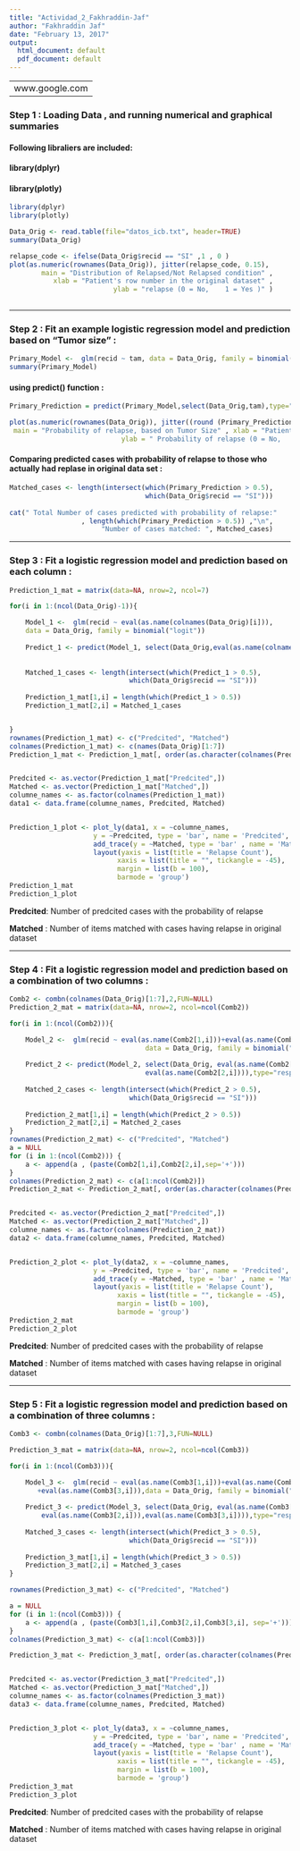 ---
title: "Actividad_2_Fakhraddin-Jaf"
author: "Fakhraddin Jaf"
date: "February 13, 2017"
output:
  html_document: default
  pdf_document: default
---
---------
www.google.com
---------

### Step 1 : Loading Data , and running numerical and graphical summaries 

#### Following libraliers are included:
#### library(dplyr) 
#### library(plotly)

```{r chunk_name,include=FALSE}
library(dplyr)
library(plotly)
```


```{r}
Data_Orig <- read.table(file="datos_icb.txt", header=TRUE)
summary(Data_Orig)
```

```{r}
relapse_code <- ifelse(Data_Orig$recid == "SI" ,1 , 0 )
plot(as.numeric(rownames(Data_Orig)), jitter(relapse_code, 0.15), 
        main = "Distribution of Relapsed/Not Relapsed condition" , 
           xlab = "Patient's row number in the original dataset" , 
                          ylab = "relapse (0 = No,    1 = Yes )" )
        
```
------------

### Step 2 : Fit an example logistic regression model and prediction based on "Tumor size" :
```{r}
Primary_Model <-  glm(recid ~ tam, data = Data_Orig, family = binomial("logit"))
summary(Primary_Model)
```


#### using __predict()__ function :
```{r}
Primary_Prediction = predict(Primary_Model,select(Data_Orig,tam),type="response")

plot(as.numeric(rownames(Data_Orig)), jitter((round (Primary_Prediction )), 0.05) , 
 main = "Probability of relapse, based on Tumor Size" , xlab = "Patient's number" , 
                            ylab = " Probability of relapse (0 = No,    1 = Yes )")
```

#### Comparing predicted cases with probability of relapse to those who actually had replase in original data set  :
```{r}
Matched_cases <- length(intersect(which(Primary_Prediction > 0.5), 
                                  which(Data_Orig$recid == "SI")))
                                  
cat(" Total Number of cases predicted with probability of relapse:"
                  , length(which(Primary_Prediction > 0.5)) ,"\n", 
                       "Number of cases matched: ", Matched_cases)
```

-------------

### Step 3 : Fit a logistic regression model and prediction based on each column :
```{r}
Prediction_1_mat = matrix(data=NA, nrow=2, ncol=7)

for(i in 1:(ncol(Data_Orig)-1)){

    Model_1 <-  glm(recid ~ eval(as.name(colnames(Data_Orig)[i])),
	data = Data_Orig, family = binomial("logit"))
	
    Predict_1 <- predict(Model_1, select(Data_Orig,eval(as.name(colnames(Data_Orig)[i])))
                                                                        ,type="response")
	
    Matched_1_cases <- length(intersect(which(Predict_1 > 0.5), 
                              which(Data_Orig$recid == "SI")))
    
    Prediction_1_mat[1,i] = length(which(Predict_1 > 0.5))
    Prediction_1_mat[2,i] = Matched_1_cases


}
rownames(Prediction_1_mat) <- c("Predcited", "Matched")
colnames(Prediction_1_mat) <- c(names(Data_Orig)[1:7])
Prediction_1_mat <- Prediction_1_mat[, order(as.character(colnames(Prediction_1_mat)))]


Predcited <- as.vector(Prediction_1_mat["Predcited",])
Matched <- as.vector(Prediction_1_mat["Matched",])
columne_names <- as.factor(colnames(Prediction_1_mat))
data1 <- data.frame(columne_names, Predcited, Matched)


Prediction_1_plot <- plot_ly(data1, x = ~columne_names, 
                     y = ~Predcited, type = 'bar', name = 'Predcited', width = 920, alpha = 0.8) %>%
                     add_trace(y = ~Matched, type = 'bar' , name = 'Matched') %>%
                     layout(yaxis = list(title = 'Relapse Count'), 
                           xaxis = list(title = "", tickangle = -45), 
                           margin = list(b = 100),
                           barmode = 'group')
Prediction_1_mat
Prediction_1_plot

```

__Predcited__: Number of predcited cases with the probability of relapse

__Matched__ : Number of items matched with cases having relapse in original dataset


-------------

### Step 4 : Fit a logistic regression model and prediction based on a combination of two columns :
```{r}
Comb2 <- combn(colnames(Data_Orig)[1:7],2,FUN=NULL)
Prediction_2_mat = matrix(data=NA, nrow=2, ncol=ncol(Comb2))

for(i in 1:(ncol(Comb2))){

    Model_2 <-  glm(recid ~ eval(as.name(Comb2[1,i]))+eval(as.name(Comb2[2,i])), 
                                  data = Data_Orig, family = binomial("logit"))
    
    Predict_2 <- predict(Model_2, select(Data_Orig, eval(as.name(Comb2[1,i])), 
                                  eval(as.name(Comb2[2,i]))),type="response") 
    
    Matched_2_cases <- length(intersect(which(Predict_2 > 0.5), 
                              which(Data_Orig$recid == "SI")))
    
    Prediction_2_mat[1,i] = length(which(Predict_2 > 0.5))
    Prediction_2_mat[2,i] = Matched_2_cases
}
rownames(Prediction_2_mat) <- c("Predcited", "Matched")
a = NULL
for (i in 1:(ncol(Comb2))) {
    a <- append(a , (paste(Comb2[1,i],Comb2[2,i],sep='+')))
}
colnames(Prediction_2_mat) <- c(a[1:ncol(Comb2)])
Prediction_2_mat <- Prediction_2_mat[, order(as.character(colnames(Prediction_2_mat)))]


Predcited <- as.vector(Prediction_2_mat["Predcited",])
Matched <- as.vector(Prediction_2_mat["Matched",])
columne_names <- as.factor(colnames(Prediction_2_mat))
data2 <- data.frame(columne_names, Predcited, Matched)


Prediction_2_plot <- plot_ly(data2, x = ~columne_names, 
                     y = ~Predcited, type = 'bar', name = 'Predcited', width = 920, alpha = 0.8) %>%
                     add_trace(y = ~Matched, type = 'bar' , name = 'Matched') %>%
                     layout(yaxis = list(title = 'Relapse Count'), 
                           xaxis = list(title = "", tickangle = -45), 
                           margin = list(b = 100),
                           barmode = 'group')
Prediction_2_mat
Prediction_2_plot

```


__Predcited__: Number of predcited cases with the probability of relapse

__Matched__ : Number of items matched with cases having relapse in original dataset

--------

### Step 5 : Fit a logistic regression model and prediction based on a combination of three columns :

```{r}
Comb3 <- combn(colnames(Data_Orig)[1:7],3,FUN=NULL)

Prediction_3_mat = matrix(data=NA, nrow=2, ncol=ncol(Comb3))

for(i in 1:(ncol(Comb3))){

    Model_3 <-  glm(recid ~ eval(as.name(Comb3[1,i]))+eval(as.name(Comb3[2,i]))
       +eval(as.name(Comb3[3,i])),data = Data_Orig, family = binomial("logit"))
    
    Predict_3 <- predict(Model_3, select(Data_Orig, eval(as.name(Comb3[1,i])), 
        eval(as.name(Comb3[2,i])),eval(as.name(Comb3[3,i]))),type="response")
    
    Matched_3_cases <- length(intersect(which(Predict_3 > 0.5), 
                              which(Data_Orig$recid == "SI")))
    
    Prediction_3_mat[1,i] = length(which(Predict_3 > 0.5))
    Prediction_3_mat[2,i] = Matched_3_cases
}

rownames(Prediction_3_mat) <- c("Predcited", "Matched")

a = NULL
for (i in 1:(ncol(Comb3))) {
    a <- append(a , (paste(Comb3[1,i],Comb3[2,i],Comb3[3,i], sep='+')))
}
colnames(Prediction_3_mat) <- c(a[1:ncol(Comb3)])

Prediction_3_mat <- Prediction_3_mat[, order(as.character(colnames(Prediction_3_mat)))]


Predcited <- as.vector(Prediction_3_mat["Predcited",])
Matched <- as.vector(Prediction_3_mat["Matched",])
columne_names <- as.factor(colnames(Prediction_3_mat))
data3 <- data.frame(columne_names, Predcited, Matched)


Prediction_3_plot <- plot_ly(data3, x = ~columne_names, 
                     y = ~Predcited, type = 'bar', name = 'Predcited', width = 920, alpha = 0.8) %>%
                     add_trace(y = ~Matched, type = 'bar' , name = 'Matched') %>%
                     layout(yaxis = list(title = 'Relapse Count'), 
                           xaxis = list(title = "", tickangle = -45), 
                           margin = list(b = 100),
                           barmode = 'group')
Prediction_3_mat
Prediction_3_plot
```

__Predcited__: Number of predcited cases with the probability of relapse

__Matched__ : Number of items matched with cases having relapse in original dataset





